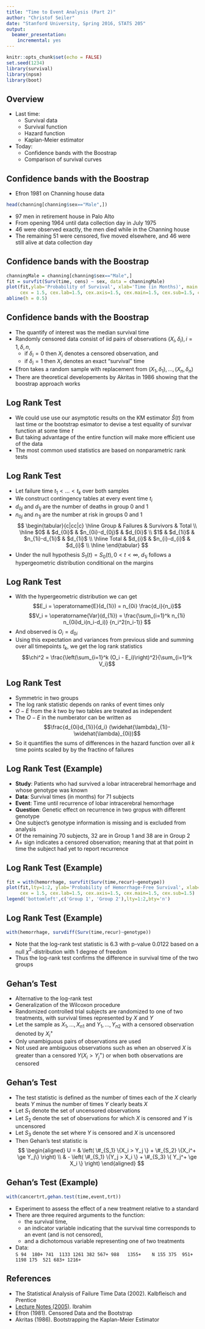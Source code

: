 ```yaml
---
title: "Time to Event Analysis (Part 2)"
author: "Christof Seiler"
date: "Stanford University, Spring 2016, STATS 205"
output:
  beamer_presentation:
    incremental: yes
---
```


```r
knitr::opts_chunk$set(echo = FALSE)
set.seed(1234)
library(survival)
library(npsm)
library(boot)
```

## Overview

* Last time: 
    * Survival data
    * Survival function
    * Hazard function
    * Kaplan-Meier estimator

* Today:
    * Confidence bands with the Boostrap
    * Comparison of survival curves

## Confidence bands with the Boostrap

* Efron 1981 on Channing house data
```r
head(channing[channing$sex=="Male",])
```
* 97 men in retirement house in Palo Alto
* From opening 1964 until data collection day in July 1975
* 46 were observed exactly, the men died while in the Channing house
* The remaining 51 were censored, five moved elsewhere, and 46 were still alive at data collection day

## Confidence bands with the Boostrap

```r
channingMale = channing[channing$sex=="Male",]
fit = survfit(Surv(time, cens) ~ sex, data = channingMale) 
plot(fit,ylab='Probability of Survival', xlab='Time (in Months)', main = 'Channing House Men',
     cex = 1.5, cex.lab=1.5, cex.axis=1.5, cex.main=1.5, cex.sub=1.5, conf.int=FALSE)
abline(h = 0.5)
```

## Confidence bands with the Boostrap

* The quantify of interest was the median survival time
* Randomly censored data consist of iid pairs of observations $(X_i, \delta_i), i = 1,\delta,n$, 
    * if $\delta_i = 0$ then $X_i$ denotes a censored observation, and 
    * if $\delta_i = 1$ then $X_i$ denotes an exact "survival" time
* Efron takes a random sample with replacement from $(X_1,\delta_1),\dots,(X_n,\delta_n)$
* There are theoretical developements by Akritas in 1986 showing that the boostrap approach works

## Log Rank Test

* We could use use our asymptotic results on the KM estimator $\widehat{S}(t)$ from last time or the bootstrap esimator to devise a test equality of survivar function at some time $t$
* But taking advantage of the entire function will make more efficient use of the data
* The most common used statistics are based on nonparametric rank tests

## Log Rank Test

* Let failure time $t_1 < \dots < t_k$ over both samples
* We construct contingency tables at every event time $t_i$
* $d_{0j}$ and $d_{1j}$ are the number of deaths in group 0 and 1
* $n_{0j}$ and $n_{1j}$ are the number at risk in groups 0 and 1
$$
\begin{tabular}{c|cc|c}
\hline
Group & Failures & Survivors & Total \\
\hline
$0$ & $d_{0i}$ & $n_{0i}-d_{0j}$ & $d_{0i}$ \\
$1$ & $d_{1i}$ & $n_{1i}-d_{1i}$ & $d_{1i}$ \\
\hline
Total & $d_{i}$ & $n_{i}-d_{i}$ & $d_{i}$ \\
\hline
\end{tabular}
$$
* Under the null hypothesis $S_1(t) = S_0(t), 0 < t < \infty$, $d_{1i}$ follows a hypergeometric distribution conditional on the margins

## Log Rank Test

* With the hypergeometric distribution we can get 
$$E_i = \operatorname{E}(d_{1i}) = n_{0i} \frac{d_i}{n_i}$$
$$V_i = \operatorname{Var}(d_{1i}) = \frac{\sum_{i=1}^k n_{1i} n_{0i}d_i(n_i-d_i)} {n_i^2(n_i-1)} $$
* And observed is $O_i = d_{0i}$
* Using this expectation and variances from previous slide and summing over all timepoints $t_k$, we get the log rank statistics 
$$\chi^2 = \frac{\left(\sum_{i=1}^k (O_i - E_i)\right)^2}{\sum_{i=1}^k V_i}$$

## Log Rank Test

* Symmetric in two groups
* The log rank statistic depends on ranks of event times only
* $O-E$ from the $k$ two by two tables are treated as independent
* The $O-E$ in the numberator can be written as
$$\frac{d_{0i}d_{1i}}{d_i} (\widehat{\lambda}_{1i}-\widehat{\lambda}_{0i})$$
* So it quantifies the sums of differences in the hazard function over all $k$ time points scaled by by the fractino of failures

## Log Rank Test (Example)

* **Study**: Patients who had survived a lobar intracerebral hemorrhage and whose genotype was known 
* **Data**: Survival times (in months) for 71 subjects
* **Event**: Time until recurrence of lobar intracerebral hemorrhage
* **Question**: Genetic effect on recurrence in two gropus with different genotype
* One subject's genotype information is missing and is excluded from analysis
* Of the remaining 70 subjects, 32 are in Group 1 and 38 are in Group 2 
* A+ sign indicates a censored observation; meaning that at that point in time the subject had yet to report recurrence

## Log Rank Test (Example)

```r
fit = with(hemorrhage, survfit(Surv(time,recur)~genotype))
plot(fit,lty=1:2, ylab='Probability of Hemorrhage-Free Survival', xlab='Time (in Months)',
     cex = 1.5, cex.lab=1.5, cex.axis=1.5, cex.main=1.5, cex.sub=1.5)
legend('bottomleft',c('Group 1', 'Group 2'),lty=1:2,bty='n')
```

## Log Rank Test (Example)

```r
with(hemorrhage, survdiff(Surv(time,recur)~genotype))
```

* Note that the log-rank test statistic is 6.3 with p-value 0.0122 based on a null $\chi^2$-distribution with 1 degree of freedom
* Thus the log-rank test confirms the difference in survival time of the two groups

## Gehan's Test

* Alternative to the log-rank test
* Generalization of the Wilcoxon procedure
* Randomized controlled trial subjects are randomized to one of two treatments, with survival times represented by $X$ and $Y$
* Let the sample as $X_1,\dots,X_{n1}$ and $Y_1,\dots,Y_{n2}$ with a censored observation denoted by $X_i^+$
* Only unambiguous pairs of observations are used
* Not used are ambiguous observations such as when an observed $X$ is greater than a censored $Y (X_i > Y_j^+)$ or when both observations are censored

## Gehan's Test

* The test statistic is defined as the number of times each of the $X$ clearly beats $Y$ minus the number of times $Y$ clearly beats $X$
* Let $S_1$ denote the set of uncensored observations
* Let $S_2$ denote the set of observations for which $X$ is censored and $Y$ is uncensored
* Let $S_3$ denote the set where $Y$ is censored and $X$ is uncensored
* Then Gehan's test statistic is
$$
\begin{aligned}
U = & \left( \#_{S_1} \{X_i > Y_j \} + \#_{S_2} \{X_i^+ \ge Y_j\} \right) \\
    & - \left( \#_{S_1} \{Y_j > X_i \} + \#_{S_3} \{ Y_j^+ \ge X_i \} \right)
\end{aligned}
$$

## Gehan's Test (Example)

```r
with(cancertrt,gehan.test(time,event,trt))
```
* Experiment to assess the effect of a new treatment relative to a standard
* There are three required arguments to the function: 
    * the survival time, 
    * an indicator variable indicating that the survival time corresponds to an event (and is not censored), 
    * and a dichotomous variable representing one of two treatments
* Data:  
```S 94  180+ 741  1133 1261 382 567+ 988   1355+
   N 155 375  951+ 1198 175  521 683+ 1216+```

<!--
## Cox Proportional Hazards Models

* Let $x$ denote the corresponding $p \times 1$ vector of covariates
* Let $T_0$ denotea baseline response: a response in the absence of all covariate effects
* The hazard function of $T$ is the instantaneous chance of the event (death)
$$h(t) = \frac{f(t)}{S(t)}$$
* Assume that $T_0$ has the exponential distribution with pdf $f(t) = \lambda_0 \exp{-\lambda_0 t}, t > 0$
* Then the hazard function of $T_0$ has the constant value of $\lambda_0$
* The proportional hazards model assumes that the hazard function of $T$ is given by
$$\lambda(t;\boldsymbol{x}) = \lambda_0 e^{\boldsymbol{\beta}^T \boldsymbol{x}}$$
where $x$ is a $p \times 1$ vector of covariates and $\boldsymbol{\beta}$ is a $p \times 1$ vector of paramets
* Note that the hazard function of $T$ is proportional to that of $T_0$

## Cox Proportional Hazards Models

* To illustrate these ideas, assume that $T_0$ has constant hazard $\lambda_0$
* Suppose the only covariate is an indicator variable $w$ which is either 0 or 1 depending on whether a subject is not treated or treated
* Assuming a proportional hazards model, the hazard function of $T$ is given by
$$\lambda(t;w) = \lambda_0 e^{w\Delta}$$
* The hazard ratio of the experimental treatment relative to the control is then $e^{\Delta}$
* That is, $\Delta$ has the interpretation of log hazard
      * a value $< 1$ (less hazardous) favors the experimental treatment and 
      * a value $> 1$ (more hazardous) favors the control

## Cox Proportional Hazards Models
      
* The proportional hazards model developed by (Cox 1972) is a semiparametric model which does not necessarily specify the hazard function
* only the relative effect of covariates is estimated
* In the simple case under discussion it can be used to estimate the parameter $\Delta$ as shown in the following example

```r
fit = coxph(Surv(time,recur)~genotype,data=hemorrhage)
summary(fit)
```

## Cox Proportional Hazards Models

* More generally, assume that the baseline hazard function is $\lambda_0(t)$ 
* Assume that the hazard function of $T$ is
$$\lambda(t;\boldsymbol{x}) = \lambda_0(t) e^{ \boldsymbol{\beta}^T \boldsymbol{x} }$$
* Notice that the hazard ratio of two covariate patterns (e.g. for two subjects) is independent of baseline hazard
$$\frac{\lambda(t;\boldsymbol{x}_1)}{\lambda(t;\boldsymbol{x}_2)} = e^{\boldsymbol{\beta} (\boldsymbol{x}_1 - \boldsymbol{x}_2)} $$

## Cox Proportional Hazards Models (Example)

* Under investigation in this clinical trial was the pharmaceutical agent diethylstilbestrol DES 
* Subjects were assigned treatment to 1.0 mg DES (treatment = 2) or to placebo (treatment = 1)
* Covariates include age, serum hemoglobin level, size, and the Gleason index
* For demonstration purposes, we have dropped age and shb from the model

## Cox Proportional Hazards Models (Example)

```r
f2 = coxph(Surv(time,event=status)~as.factor(treatment)+size+index,data=prostate)
summary(f2)
```

## Cox Proportional Hazards Models (Example)

* These data suggest that the Gleason Index is a significant risk factor of mortality (p-value = 0.0356)
* Size of tumor is marginally significant (p-value = 0.0819)
* Given that $\widehat{\Delta} = -1.11272 < 1$ it appears that DES lowers risk of mortality
* However, the p-value = 0.3550 is nonsignificant
-->

## References

* The Statistical Analysis of Failure Time Data (2002). Kalbfleisch and Prentice
* [Lecture Notes (2005)](http://www.amstat.org/chapters/northeasternillinois/pastevents/presentations/summer05_Ibrahim_J.pdf). Ibrahim
* Efron (1981). Censored Data and the Bootstrap
* Akritas (1986). Bootstrapping the Kaplan-Meier Estimator
